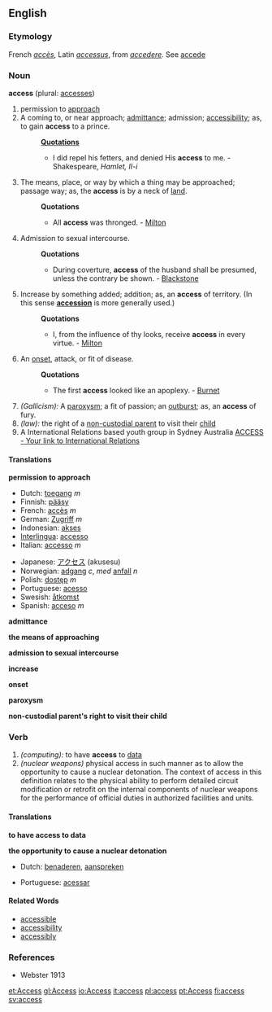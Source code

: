 ==English==

{{rank|ordinary|forms|complete|949|access|ways|grave|serious}}

===Etymology===
French ''[[accès]]'', Latin ''[[accessus]]'', from ''[[accedere]]''. See [[accede]]

===Noun===
'''access''' (plural: [[accesses]])

# permission to [[approach]]
#A coming to, or near approach; [[admittance]]; admission; [[accessibility]]; as, to gain '''access''' to a prince.
#:'''[[Quotation]]s'''
#:*I did repel his fetters, and denied His '''access''' to me. - Shakespeare, ''Hamlet, II-i''
# The means, place, or way by which a thing may be approached; passage way; as, the '''access''' is by a neck of [[land]].
#:'''Quotations'''
#:*All '''access''' was thronged. - [[Milton]] 
#Admission to sexual intercourse.
#:'''Quotations'''
#:*During coverture, '''access''' of the husband shall be presumed, unless the contrary be shown. - [[Blackstone]] 
#Increase by something added; addition; as, an '''access''' of territory. (In this sense '''[[accession]]''' is more generally used.)
#:'''Quotations'''
#:*I, from the influence of thy looks, receive '''access''' in every virtue. - [[Milton]]
#An [[onset]], attack, or fit of disease.
#:'''Quotations'''
#:*The first '''access''' looked like an apoplexy. - [[Burnet]]
#''(Gallicism):'' A [[paroxysm]]; a fit of passion; an [[outburst]]; as, an '''access''' of fury.
#''(law):'' the right of a [[w:non-custodial parent|non-custodial parent]] to visit their [[child]]
# A International Relations based youth group in Sydney Australia [http://www.aiiansw.org.au/access ACCESS - Your link to International Relations]

====Translations====

'''permission to approach'''
{{top}}
*Dutch: [[toegang]] ''m''
*Finnish: [[pääsy]]
*French: [[accès]] ''m''
*German: [[Zugriff]] ''m''
*Indonesian: [[akses]]
*[[Interlingua]]: [[accesso]]
*Italian: [[accesso]] ''m''
{{mid}}
*Japanese: [[アクセス]] (akusesu)
*Norwegian: [[adgang]] ''c'', ''med'' [[anfall]] ''n''
*Polish: [[dostęp]] ''m''
*Portuguese: [[acesso]]
*Swesish: [[åtkomst]]
*Spanish: [[acceso]] ''m''
{{bottom}}

'''admittance'''
{{top}}
{{mid}}
{{bottom}}

'''the means of approaching'''
{{top}}
{{mid}}
{{bottom}}

'''admission to sexual intercourse'''
{{top}}
{{mid}}
{{bottom}}

'''increase'''
{{top}}
{{mid}}
{{bottom}}

'''onset'''
{{top}}
{{mid}}
{{bottom}}

'''paroxysm'''
{{top}}
{{mid}}
{{bottom}}

'''non-custodial parent's right to visit their child'''
{{top}}
{{mid}}
{{bottom}}

===Verb===
{{en-infl-reg-sibilant|access||}}

#''(computing):'' to have '''access''' to [[data]]
#''(nuclear weapons)'' physical access in such manner as to allow the opportunity to cause a nuclear detonation. The context of access in this definition relates to the physical ability to perform detailed circuit modification or retrofit on the internal components of nuclear weapons for the performance of official duties in authorized facilities and units.

====Translations====

'''to have access to data'''
{{top}}
{{mid}}
{{bottom}}

'''the opportunity to cause a nuclear detonation'''
{{top}}
*Dutch: [[benaderen]], [[aanspreken]]
{{mid}}
*Portuguese: [[acessar]]
{{bottom}}

====Related Words====
*[[accessible]]
*[[accessibility]]
*[[accessibly]]

===References===
*Webster 1913

[[et:Access]]
[[gl:Access]]
[[io:Access]]
[[it:access]]
[[pl:access]]
[[pt:Access]]
[[fi:access]]
[[sv:access]]